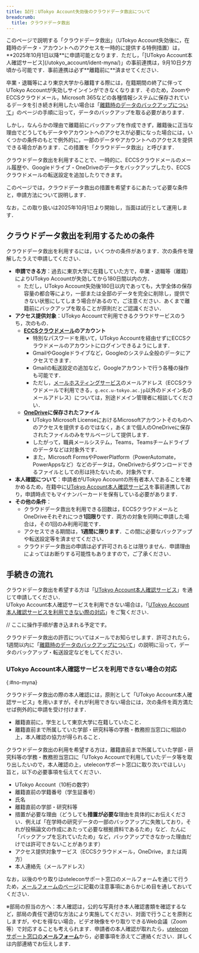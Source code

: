 ```yaml
---
title: 試行：UTokyo Account失効後のクラウドデータ救出について
breadcrumb:
  title: クラウドデータ救出
---
```

<div class="box">
    このページで説明する「クラウドデータ救出」（UTokyo Account失効後に，在籍時のデータ・アカウントへのアクセスを一時的に提供する特例措置）は，**2025年10月1日以降**に申請可能となります．ただし，「[UTokyo Account本人確認サービス](/utokyo_account/ident-myna/)」の事前連携は，9月10日夕方頃から可能です．事前連携は必ず**離籍前に**済ませてください．
</div>

卒業・退職等により東京大学から離籍する際には，在籍期間の終了に伴ってUTokyo Accountが失効しサインインができなくなります．そのため，ZoomやECCSクラウドメール，Microsoft 365などの各種情報システムに保存されているデータを引き続き利用したい場合は「[離籍時のデータのバックアップについて](./backup/)」のページの手順に沿って，データのバックアップを取る必要があります．

しかし，なんらかの理由で離籍前にバックアップを作成できず，離籍後に正当な理由でどうしてもデータやアカウントへのアクセスが必要になった場合には，いくつかの条件のもとで例外的に，一部のデータやアカウントへのアクセスを提供できる場合があります．この措置を「クラウドデータ救出」と呼びます．

クラウドデータ救出を利用することで、一時的に、ECCSクラウドメールのメール履歴や、Googleドライブ・OneDriveのデータをバックアップしたり、ECCSクラウドメールの転送設定を追加したりできます。

このページでは，クラウドデータ救出の措置を希望するにあたって必要な条件と，申請方法について説明します．

なお，この取り扱いは2025年10月1日より開始し，当面は試行として運用します．

## クラウドデータ救出を利用するための条件

クラウドデータ救出を利用するには，いくつかの条件があります．次の条件を理解したうえで申請してください．

* **申請できる方**：過去に東京大学に在籍していた方で，卒業・退職等（離籍）によりUTokyo Accountが失効してから180日間以内の方．
  * ただし，UTokyo Account失効後180日以内であっても，大学全体の保存容量の都合等により，一部または全部のデータを完全に削除し，提供できない状態にしてしまう場合があるので，ご注意ください．あくまで離籍前にバックアップを取ることが原則だとご認識ください．
* **アクセス提供対象**：UTokyo Accountで利用できるクラウドサービスのうち，次のもの．
  * **[ECCSクラウドメール](/google/)のアカウント**
    * 特別なパスワードを用いて，UTokyo Accountを経由せずにECCSクラウドメールのアカウントにログインできるようにします．
    * GmailやGoogleドライブなど，Googleのシステム全般のデータにアクセスできます．
    * Gmailの転送設定の追加など，Googleアカウントで行う各種の操作も可能です．
    * ただし，[メールホスティングサービス](https://mh.ecc.u-tokyo.ac.jp/)のメールアドレス（ECCSクラウドメールで利用できる，`g.ecc.u-tokyo.ac.jp`以外のドメイン名のメールアドレス）については，別途ドメイン管理者に相談してください．
  * **[OneDrive](/microsoft/onedrive/)に保存されたファイル**
    * UTokyo Microsoft LicenseにおけるMicrosoftアカウントそのものへのアクセスを提供するのではなく，あくまで個人のOneDriveに保存されたファイルのみをサルベージして提供します．
    * したがって，職員メールシステム，Teams，Teamsチームドライブのデータなどは対象外です．
    * また，Microsoft FormsやPowerPlatform（PowerAutomate，PowerAppsなど）などのデータは，OneDriveからダウンロードできるファイルとしての形は持たないため，対象外です．
* **本人確認について**：申請者がUTokyo Accountの所有者本人であることを確かめるため，在籍中に[UTokyo Account本人確認サービス](/utokyo_account/ident-myna/)を事前連携しており，申請時点でもマイナンバーカードを保有している必要があります．
* **その他の条件**：
  * クラウドデータ救出を利用できる回数は，ECCSクラウドメールとOneDriveそれぞれにつき**1回限り**です．両方の対象を同時に申請した場合は，その1回のみ利用可能です．
  * アクセスできる期間は，**1週間に限ります**．この間に必要なバックアップや転送設定等を済ませてください．
  * クラウドデータ救出の申請は必ず許可されるとは限りません．申請理由によってはお断りする可能性もありますので，ご了承ください．

## 手続きの流れ

クラウドデータ救出を希望する方は「[UTokyo Account本人確認サービス](/utokyo_account/ident-myna/)」を通じて申請してください．  
UTokyo Account本人確認サービスを利用できない場合は，「[UTokyo Account本人確認サービスを利用できない際の対応](#no-myna)」をご覧ください．

// ここに操作手順が書き込まれる予定です。

クラウドデータ救出の許否についてはメールでお知らせします．許可されたら，1週間以内に「[離籍時のデータのバックアップについて](./backup/)」の説明に沿って，データのバックアップ・転送設定などをしてください．

### UTokyo Account本人確認サービスを利用できない場合の対応
{:#no-myna}

クラウドデータ救出の際の本人確認には，原則として「UTokyo Account本人確認サービス」を用いますが，それが利用できない場合には，次の条件を両方満たせば例外的に申請を受け付けます．

* 離籍直前に，学生として東京大学に在籍していたこと．
* 離籍直前まで所属していた学部・研究科等の学務・教務担当窓口に相談の上，本人確認の協力が得られること．

クラウドデータ救出の利用を希望する方は，離籍直前まで所属していた学部・研究科等の学務・教務担当窓口に「UTokyo Accountで利用していたデータ等を取り出したいので，本人確認の上，uteleconサポート窓口に取り次いでほしい」旨と，以下の必要事項を伝えてください．

* UTokyo Account（10桁の数字）
* 離籍直前の学籍番号（学生証番号）
* 氏名
* 離籍直前の学部・研究科等
* 措置が必要な理由（どうしても**措置が必要な**理由を具体的にお伝えください．例えば「在学時の研究データの一部のバックアップに失敗しており，それが投稿論文の作成にあたって必要な根拠資料であるため」など．たんに「バックアップを忘れていたため」など，バックアップできなかった理由だけでは許可できないことがあります）
* アクセス提供対象サービス（ECCSクラウドメール，OneDrive，または両方）
* 本人連絡先（メールアドレス）

なお，以後のやり取りはuteleconサポート窓口のメールフォームを通じて行うため，[メールフォームのページ](/support/email-form/)に記載の注意事項にあらかじめ目を通しておいてください．

※部局の担当の方へ：本人確認は，公的な写真付き本人確認書類を確認するなど，部局の責任で適切な方法により実施してください．対面で行うことを原則としますが，やむを得ない場合，ビデオ映像をやり取りできるWeb会議（Zoom等）で対応することも考えられます．申請者の本人確認が取れたら，[uteleconサポート窓口の**メールフォーム**](/support/email-form/)から，必要事項を添えてご連絡ください．詳しくは内部連絡でお伝えします．
